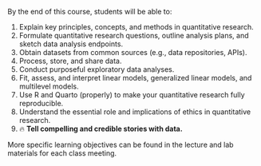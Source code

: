 By the end of this course, students will be able to:

1. Explain key principles, concepts, and methods in quantitative research.
2. Formulate quantitative research questions, outline analysis plans, and sketch data analysis endpoints.
3. Obtain datasets from common sources (e.g., data repositories, APIs).
4. Process, store, and share data.
5. Conduct purposeful exploratory data analyses.
6. Fit, assess, and interpret linear models, generalized linear models, and multilevel models.
7. Use R and Quarto (properly) to make your quantitative research fully reproducible.
8. Understand the essential role and implications of ethics in quantitative research.
9. 🔥 **Tell compelling and credible stories with data.**

More specific learning objectives can be found in the lecture and lab materials for each class meeting.